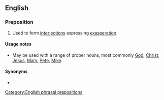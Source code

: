 ==English==

===Preposition===
{{en-prep}}

# {{lb|en|idiomatic}} Used to form [[interjection]]s expressing [[exasperation]].

====Usage notes====
* May be used with a range of proper nouns, most commonly [[God]], [[Christ]], [[Jesus]], [[Mary]], [[Pete]], [[Mike]].

====Synonyms====
* {{l|en|for the love of God}}

[[Category:English phrasal prepositions]]